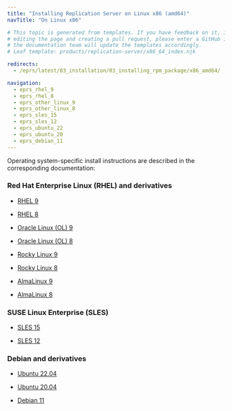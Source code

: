 ```yaml
---
title: "Installing Replication Server on Linux x86 (amd64)"
navTitle: "On Linux x86"

# This topic is generated from templates. If you have feedback on it, instead of
# editing the page and creating a pull request, please enter a GitHub issue and
# the documentation team will update the templates accordingly.
# Leaf template: products/replication-server/x86_64_index.njk

redirects:
  - /eprs/latest/03_installation/03_installing_rpm_package/x86_amd64/

navigation:
  - eprs_rhel_9
  - eprs_rhel_8
  - eprs_other_linux_9
  - eprs_other_linux_8
  - eprs_sles_15
  - eprs_sles_12
  - eprs_ubuntu_22
  - eprs_ubuntu_20
  - eprs_debian_11
---
```


Operating system-specific install instructions are described in the corresponding documentation:

### Red Hat Enterprise Linux (RHEL) and derivatives

- [RHEL 9](eprs_rhel_9)

- [RHEL 8](eprs_rhel_8)

- [Oracle Linux (OL) 9](eprs_rhel_9)

- [Oracle Linux (OL) 8](eprs_rhel_8)

- [Rocky Linux 9](eprs_other_linux_9)

- [Rocky Linux 8](eprs_other_linux_8)

- [AlmaLinux 9](eprs_other_linux_9)

- [AlmaLinux 8](eprs_other_linux_8)

### SUSE Linux Enterprise (SLES)

- [SLES 15](eprs_sles_15)

- [SLES 12](eprs_sles_12)

### Debian and derivatives

- [Ubuntu 22.04](eprs_ubuntu_22)

- [Ubuntu 20.04](eprs_ubuntu_20)

- [Debian 11](eprs_debian_11)
